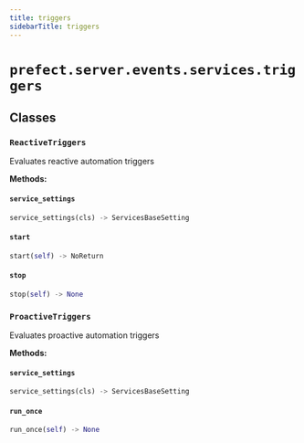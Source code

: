 ```yaml
---
title: triggers
sidebarTitle: triggers
---
```


# `prefect.server.events.services.triggers`

## Classes

### `ReactiveTriggers` <sup><a href="https://github.com/prefecthq/prefect/blob/main/src/prefect/server/events/services/triggers.py#L24" target="_blank"><Icon icon="github" style="width: 14px; height: 14px;" /></a></sup>


Evaluates reactive automation triggers


**Methods:**

#### `service_settings` <sup><a href="https://github.com/prefecthq/prefect/blob/main/src/prefect/server/events/services/triggers.py#L30" target="_blank"><Icon icon="github" style="width: 14px; height: 14px;" /></a></sup>

```python
service_settings(cls) -> ServicesBaseSetting
```

#### `start` <sup><a href="https://github.com/prefecthq/prefect/blob/main/src/prefect/server/events/services/triggers.py#L33" target="_blank"><Icon icon="github" style="width: 14px; height: 14px;" /></a></sup>

```python
start(self) -> NoReturn
```

#### `stop` <sup><a href="https://github.com/prefecthq/prefect/blob/main/src/prefect/server/events/services/triggers.py#L52" target="_blank"><Icon icon="github" style="width: 14px; height: 14px;" /></a></sup>

```python
stop(self) -> None
```

### `ProactiveTriggers` <sup><a href="https://github.com/prefecthq/prefect/blob/main/src/prefect/server/events/services/triggers.py#L64" target="_blank"><Icon icon="github" style="width: 14px; height: 14px;" /></a></sup>


Evaluates proactive automation triggers


**Methods:**

#### `service_settings` <sup><a href="https://github.com/prefecthq/prefect/blob/main/src/prefect/server/events/services/triggers.py#L68" target="_blank"><Icon icon="github" style="width: 14px; height: 14px;" /></a></sup>

```python
service_settings(cls) -> ServicesBaseSetting
```

#### `run_once` <sup><a href="https://github.com/prefecthq/prefect/blob/main/src/prefect/server/events/services/triggers.py#L80" target="_blank"><Icon icon="github" style="width: 14px; height: 14px;" /></a></sup>

```python
run_once(self) -> None
```
